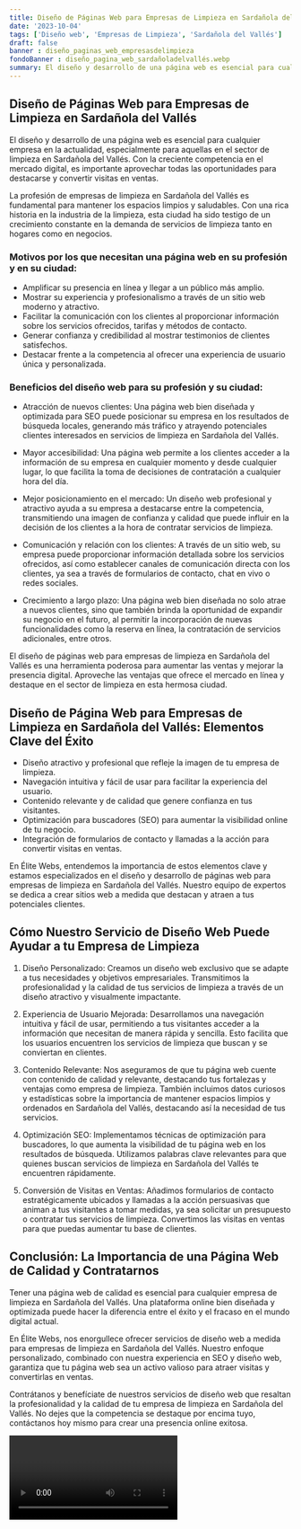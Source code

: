 ```yaml
---
title: Diseño de Páginas Web para Empresas de Limpieza en Sardañola del Vallés
date: '2023-10-04'
tags: ['Diseño web', 'Empresas de Limpieza', 'Sardañola del Vallés']
draft: false
banner : diseño_paginas_web_empresasdelimpieza
fondoBanner : diseño_pagina_web_sardañoladelvallés.webp
summary: El diseño y desarrollo de una página web es esencial para cualquier empresa en la actualidad, especialmente para aquellas en el sector de limpieza en Sardañola del Vallés. Con la creciente competencia en el mercado digital, es importante aprovechar todas las oportunidades para destacarse y convertir visitas en ventas.
---
```


## Diseño de Páginas Web para Empresas de Limpieza en Sardañola del Vallés

El diseño y desarrollo de una página web es esencial para cualquier empresa en la actualidad, especialmente para aquellas en el sector de limpieza en Sardañola del Vallés. Con la creciente competencia en el mercado digital, es importante aprovechar todas las oportunidades para destacarse y convertir visitas en ventas.

La profesión de empresas de limpieza en Sardañola del Vallés es fundamental para mantener los espacios limpios y saludables. Con una rica historia en la industria de la limpieza, esta ciudad ha sido testigo de un crecimiento constante en la demanda de servicios de limpieza tanto en hogares como en negocios. 

### Motivos por los que necesitan una página web en su profesión y en su ciudad:

- Amplificar su presencia en línea y llegar a un público más amplio.
- Mostrar su experiencia y profesionalismo a través de un sitio web moderno y atractivo.
- Facilitar la comunicación con los clientes al proporcionar información sobre los servicios ofrecidos, tarifas y métodos de contacto.
- Generar confianza y credibilidad al mostrar testimonios de clientes satisfechos.
- Destacar frente a la competencia al ofrecer una experiencia de usuario única y personalizada.

### Beneficios del diseño web para su profesión y su ciudad:

- Atracción de nuevos clientes: Una página web bien diseñada y optimizada para SEO puede posicionar su empresa en los resultados de búsqueda locales, generando más tráfico y atrayendo potenciales clientes interesados en servicios de limpieza en Sardañola del Vallés.

- Mayor accesibilidad: Una página web permite a los clientes acceder a la información de su empresa en cualquier momento y desde cualquier lugar, lo que facilita la toma de decisiones de contratación a cualquier hora del día.

- Mejor posicionamiento en el mercado: Un diseño web profesional y atractivo ayuda a su empresa a destacarse entre la competencia, transmitiendo una imagen de confianza y calidad que puede influir en la decisión de los clientes a la hora de contratar servicios de limpieza.

- Comunicación y relación con los clientes: A través de un sitio web, su empresa puede proporcionar información detallada sobre los servicios ofrecidos, así como establecer canales de comunicación directa con los clientes, ya sea a través de formularios de contacto, chat en vivo o redes sociales.

- Crecimiento a largo plazo: Una página web bien diseñada no solo atrae a nuevos clientes, sino que también brinda la oportunidad de expandir su negocio en el futuro, al permitir la incorporación de nuevas funcionalidades como la reserva en línea, la contratación de servicios adicionales, entre otros.

El diseño de páginas web para empresas de limpieza en Sardañola del Vallés es una herramienta poderosa para aumentar las ventas y mejorar la presencia digital. Aproveche las ventajas que ofrece el mercado en línea y destaque en el sector de limpieza en esta hermosa ciudad.

<GifSeo />

<Cta />

## Diseño de Página Web para Empresas de Limpieza en Sardañola del Vallés: Elementos Clave del Éxito

- Diseño atractivo y profesional que refleje la imagen de tu empresa de limpieza.
- Navegación intuitiva y fácil de usar para facilitar la experiencia del usuario.
- Contenido relevante y de calidad que genere confianza en tus visitantes.
- Optimización para buscadores (SEO) para aumentar la visibilidad online de tu negocio.
- Integración de formularios de contacto y llamadas a la acción para convertir visitas en ventas.

En Élite Webs, entendemos la importancia de estos elementos clave y estamos especializados en el diseño y desarrollo de páginas web para empresas de limpieza en Sardañola del Vallés. Nuestro equipo de expertos se dedica a crear sitios web a medida que destacan y atraen a tus potenciales clientes.

## Cómo Nuestro Servicio de Diseño Web Puede Ayudar a tu Empresa de Limpieza

1. Diseño Personalizado: Creamos un diseño web exclusivo que se adapte a tus necesidades y objetivos empresariales. Transmitimos la profesionalidad y la calidad de tus servicios de limpieza a través de un diseño atractivo y visualmente impactante.

2. Experiencia de Usuario Mejorada: Desarrollamos una navegación intuitiva y fácil de usar, permitiendo a tus visitantes acceder a la información que necesitan de manera rápida y sencilla. Esto facilita que los usuarios encuentren los servicios de limpieza que buscan y se conviertan en clientes.

3. Contenido Relevante: Nos aseguramos de que tu página web cuente con contenido de calidad y relevante, destacando tus fortalezas y ventajas como empresa de limpieza. También incluimos datos curiosos y estadísticas sobre la importancia de mantener espacios limpios y ordenados en Sardañola del Vallés, destacando así la necesidad de tus servicios.

4. Optimización SEO: Implementamos técnicas de optimización para buscadores, lo que aumenta la visibilidad de tu página web en los resultados de búsqueda. Utilizamos palabras clave relevantes para que quienes buscan servicios de limpieza en Sardañola del Vallés te encuentren rápidamente.

5. Conversión de Visitas en Ventas: Añadimos formularios de contacto estratégicamente ubicados y llamadas a la acción persuasivas que animan a tus visitantes a tomar medidas, ya sea solicitar un presupuesto o contratar tus servicios de limpieza. Convertimos las visitas en ventas para que puedas aumentar tu base de clientes.

## Conclusión: La Importancia de una Página Web de Calidad y Contratarnos

Tener una página web de calidad es esencial para cualquier empresa de limpieza en Sardañola del Vallés. Una plataforma online bien diseñada y optimizada puede hacer la diferencia entre el éxito y el fracaso en el mundo digital actual.

En Élite Webs, nos enorgullece ofrecer servicios de diseño web a medida para empresas de limpieza en Sardañola del Vallés. Nuestro enfoque personalizado, combinado con nuestra experiencia en SEO y diseño web, garantiza que tu página web sea un activo valioso para atraer visitas y convertirlas en ventas.

Contrátanos y benefíciate de nuestros servicios de diseño web que resaltan la profesionalidad y la calidad de tu empresa de limpieza en Sardañola del Vallés. No dejes que la competencia se destaque por encima tuyo, contáctanos hoy mismo para crear una presencia online exitosa.

<Video />

<CtaBot job='Empresas de Limpieza' city='Sardañola del Vallés'/>

<Gmaps query='Sardañola del Vallés+españa+maps' />